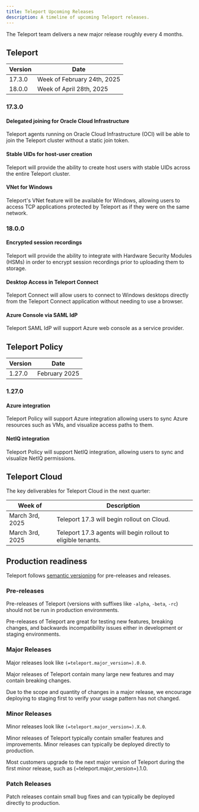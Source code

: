 ```yaml
---
title: Teleport Upcoming Releases
description: A timeline of upcoming Teleport releases.
---
```


The Teleport team delivers a new major release roughly every 4 months.

## Teleport

| Version | Date                        |
|---------|-----------------------------|
| 17.3.0  | Week of February 24th, 2025 |
| 18.0.0  | Week of April 28th, 2025    |

### 17.3.0

#### Delegated joining for Oracle Cloud Infrastructure

Teleport agents running on Oracle Cloud Infrastructure (OCI) will be able to
join the Teleport cluster without a static join token.

#### Stable UIDs for host-user creation

Teleport will provide the ability to create host users with stable UIDs across
the entire Teleport cluster.

#### VNet for Windows

Teleport's VNet feature will be available for Windows, allowing users to access
TCP applications protected by Teleport as if they were on the same network.

### 18.0.0

#### Encrypted session recordings

Teleport will provide the ability to integrate with Hardware Security Modules
(HSMs) in order to encrypt session recordings prior to uploading them to storage.

#### Desktop Access in Teleport Connect

Teleport Connect will allow users to connect to Windows desktops directly from
the Teleport Connect application without needing to use a browser.

#### Azure Console via SAML IdP

Teleport SAML IdP will support Azure web console as a service provider.

## Teleport Policy

| Version | Date           |
|---------|----------------|
| 1.27.0  | February 2025  |

### 1.27.0

#### Azure integration

Teleport Policy will support Azure integration allowing users to sync Azure
resources such as VMs, and visualize access paths to them.

#### NetIQ integration

Teleport Policy will support NetIQ integration, allowing users to
sync and visualize NetIQ permissions.

## Teleport Cloud

The key deliverables for Teleport Cloud in the next quarter:

| Week of               | Description                                                    |
|-----------------------|----------------------------------------------------------------|
| March 3rd, 2025       | Teleport 17.3 will begin rollout on Cloud.                     |
| March 3rd, 2025       | Teleport 17.3 agents will begin rollout to eligible tenants.   |

## Production readiness

Teleport follows [semantic versioning](https://semver.org) for pre-releases and
releases.

### Pre-releases

Pre-releases of Teleport (versions with suffixes like `-alpha`, `-beta`, `-rc`)
should not be run in production environments.

Pre-releases of Teleport are great for testing new features, breaking changes,
and backwards incompatibility issues either in development or staging
environments.

### Major Releases

Major releases look like `(=teleport.major_version=).0.0`.

Major releases of Teleport contain many large new features and may contain
breaking changes.

Due to the scope and quantity of changes in a major release, we encourage
deploying to staging first to verify your usage pattern has not changed.

### Minor Releases

Minor releases look like `(=teleport.major_version=).X.0`.

Minor releases of Teleport typically contain smaller features and improvements.
Minor releases can typically be deployed directly to production.

Most customers upgrade to the next major version of Teleport during the first
minor release, such as (=teleport.major_version=).1.0.

### Patch Releases

Patch releases contain small bug fixes and can typically be deployed directly
to production.
